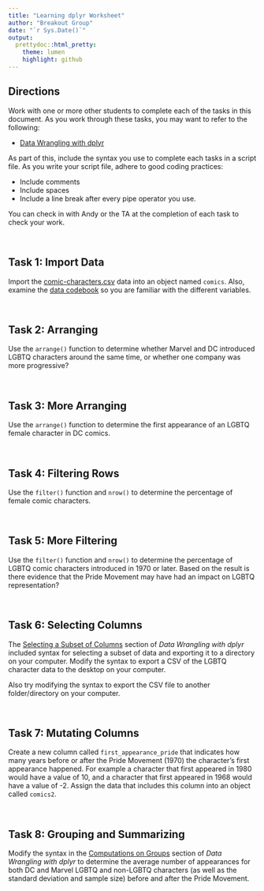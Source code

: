```yaml
---
title: "Learning dplyr Worksheet"
author: "Breakout Group"
date: "`r Sys.Date()`"
output:
  prettydoc::html_pretty:
    theme: lumen
    highlight: github
---
```



## Directions

Work with one or more other students to complete each of the tasks in this document. As you work through these tasks, you may want to refer to the following:

- [Data Wrangling with dplyr](https://zief0002.github.io/toolkit-quarto/05-data-wrangling-with-dplyr.html)

As part of this, include the syntax you use to complete each tasks in a script file. As you write your script file, adhere to good coding practices:

- Include comments
- Include spaces
- Include a line break after every pipe operator you use.

You can check in with Andy or the TA at the completion of each task to check your work. 

<br />

## Task 1: Import Data

Import the [comic-characters.csv](https://raw.githubusercontent.com/zief0002/miniature-garbanzo/main/data/comic-characters.csv) data into an object named `comics`. Also, examine the [data codebook](https://zief0002.github.io/miniature-garbanzo/codebooks/comic-characters.html) so you are familiar with the different variables.


<br />

## Task 2: Arranging

Use the `arrange()` function to determine whether Marvel and DC introduced LGBTQ characters around the same time, or whether one company was more progressive?

<br />

## Task 3: More Arranging

Use the `arrange()` function to determine the first appearance of an LGBTQ female character in DC comics.

<br />

## Task 4: Filtering Rows

Use the `filter()` function and `nrow()` to determine the percentage of female comic characters.

<br />

## Task 5: More Filtering

Use the `filter()` function and `nrow()` to determine the percentage of LGBTQ comic characters introduced in 1970 or later. Based on the result is there evidence that the Pride Movement may have had an impact on LGBTQ representation?

<br />

## Task 6: Selecting Columns

The [Selecting a Subset of Columns](https://zief0002.github.io/toolkit-quarto/05-data-wrangling-with-dplyr.html#selecting-a-subset-of-columns) section of *Data Wrangling with dplyr* included syntax for selecting a subset of data and exporting it to a directory on your computer. Modify the syntax to export a CSV of the LGBTQ character data to the desktop on your computer. 

Also try modifying the syntax to export the CSV file to another folder/directory on your computer.

<br />

## Task 7: Mutating Columns

Create a new column called `first_appearance_pride` that indicates how many years before or after the Pride Movement (1970) the character's first appearance happened. For example a character that first appeared in 1980 would have a value of 10, and a character that first appeared in 1968 would have a value of -2. Assign the data that includes this column into an object called `comics2`.

<br />

## Task 8: Grouping and Summarizing

Modify the syntax in the [Computations on Groups](https://zief0002.github.io/toolkit-quarto/05-data-wrangling-with-dplyr.html#computations-on-groups) section of *Data Wrangling with dplyr* to determine the average number of appearances for both DC and Marvel LGBTQ and non-LGBTQ characters (as well as the standard deviation and sample size) before and after the Pride Movement.

<br />
